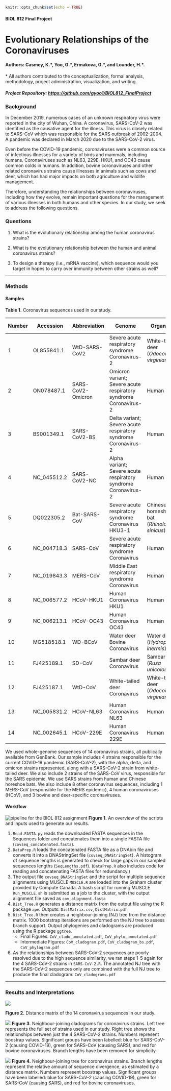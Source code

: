 ```r
knitr::opts_chunk$set(echo = TRUE)
```

#### BIOL 812 Final Project
# Evolutionary Relationships of the Coronaviruses

#### Authors: Casmey, K.\*\, Yoo, G.\*\, Ermakova, G.\*\, and Lounder, H.\*\.
\*\ All authors contributed to the conceptualization, formal analysis, methodology, project administration, visualization, and writing.

##### Project Repository: [https://github.com/gyoo1/BIOL812_FinalProject](https://github.com/gyoo1/BIOL812_FinalProject)

### Background 
In December 2019, numerous cases of an unknown respiratory virus were reported in the city of Wuhan, China. A coronavirus, SARS-CoV-2 was identified as the causative agent for the illness. This virus is closely related to SARS-CoV which was responsible for the SARS outbreak of 2002-2004. A pandemic was declared in March 2020 due to the SARS-CoV-2 virus. 

Even before the COVID-19 pandemic, coronaviruses were a common source of infectious illnesses for a variety of birds and mammals, including humans. Coronaviruses such as NL63, 229E, HKU1, and OC43 cause common colds in humans. In addition, bovine coronaviruses and other related coronavirus strains cause illnesses in animals such as cows and deer, which has had major impacts on both agriculture and wildlife management. 

Therefore, understanding the relationships between coronaviruses, including how they evolve, remain important questions for the management of various illnesses in both humans and other species. In our study, we seek to address the following questions. 

### Questions
1. What is the evolutionary relationship among the human coronavirus strains?

2. What is the evolutionary relationship between the human and animal coronavirus strains?

3. To design a therapy (i.e., mRNA vaccine), which sequence would you target in hopes to carry over immunity between other strains as well? 

***
### Methods
#### Samples

**Table 1.** Coronavirus sequences used in our study.

Number | Accession | Abbreviation | Genome | Organism | Length (bp)
--- | ----- | -------- | -------------- | -------- | -----
1 | OL855841.1 | WtD-SARS-CoV2 | Severe acute respiratory syndrome Coronavirus-2 | White-tailed deer (*Odocoileus virginianus*) | 29831
2 | ON078487.1 | SARS-CoV2-Omicron | Omicron variant; Severe acute respiratory syndrome Coronavirus-2 | Human | 29698
3 | BS001349.1 | SARS-CoV2-BS | Delta variant; Severe acute respiratory syndrome Coronavirus-2 | Human | 29809
4 | NC_045512.2 | SARS-CoV2-NC | Alpha variant; Severe acute respiratory syndrome Coronavirus-2 | Human | 29903
5 | DQ022305.2 | Bat-SARS-CoV | Severe acute respiratory syndrome Coronavirus HKU3-1 | Chinese horseshoe bat (*Rhinolophus sinicus*) | 29728
6 | NC_004718.3 | SARS-CoV | Severe acute respiratory syndrome Coronavirus | Human | 29751
7 | NC_019843.3 | MERS-CoV | Middle East respiratory syndrome Coronavirus | Human | 30119
8 | NC_006577.2 | HCoV-HKU1 | Human Coronavirus HKU1 | Human | 29926
9 | NC_006213.1 | HCoV-OC43 | Human Coronavirus OC43 | Human | 30741
10 | MG518518.1 | WD-BCoV | Water deer Bovine Coronavirus | Water deer (*Hydropotes inermis*) | 31034
11 | FJ425189.1 | SD-CoV | Sambar deer Coronavirus | Sambar deer (*Rusa unicolor*) | 30997
12 | FJ425187.1 | WtD-CoV | White-tailed deer Coronavirus | White-tailed deer (*Odocoileus virginianus*) | 31020
13 | NC_005831.2 | HCoV-NL63 | Human Coronavirus NL63 | Human | 27553
14 | NC_002645.1 | HCoV-229E | Human Coronavirus 229E | Human | 27317

We used whole-genome sequences of 14 coronavirus strains, all publically available from GenBank. Our sample includes 4 strains responsible for the current COVID-19 pandemic (SARS-CoV-2), with the alpha, delta, and omicron strains represented, along with a SARS-CoV-2 strain from white-tailed deer. We also include 2 strains of the SARS-CoV virus, responsible for the SARS epidemic. We use SARS strains from human and Chinese horeshoe bats. We also include 8 other coronavirus sequences, including 1 MERS-CoV (responsible for the MERS epidemic), 4 human coronaviruses (HCoV), and 3 bovine and deer-specific coronaviruses.  
  
#### Workflow
![pipeline for the BIOL 812 assignment](./Figures/Pipeline.png)
**Figure 1.** An overview of the scripts and inputs used to generate our results.

1. `Read.FASTA.py` reads the downloaded FASTA sequences in the Sequences folder and concatenates them into a single FASTA file (`covseq_concatenated.fasta`).  
2. `DataPrep.R` loads the concatenated FASTA file as a DNAbin file and converts it into a DNAStringSet file (`covseq_DNAStringSet`). A histogram of sequence lengths is generated to check for large gaps in our sampled sequences lengths (`SeqLengths.pdf`). (`DataPrep.R` also includes code for reading and concatenating FASTA files for redundancy.)  
3. The output file `covseq_DNAStringSet` and the script for multiple sequence alignments using MUSCLE `MUSCLE.R` are loaded into the Graham cluster provided by Compute Canada. A bash script for running MUSCLE `Run_MUSCLE.sh` is submitted as a job to the cluster, with the output alignment file saved as `cov_alignment.fasta`  
4. `Dist_Tree.R` generates a distance matrix from the output file using the R package `ape`. Outputs: `DistMatrix.csv`, `DistMatrix.pdf`  
5. `Dist_Tree.R` then creates a neighbour-joining (NJ) tree from the distance matrix. 1000 bootstrap iterations are performed on the NJ tree to assess branch support. Output phylogenies and cladograms are produced using the R package `ggtree`. 
    + Final Figures: `CoV_clado_annotated.pdf`, `CoV_phylo_annotated.pdf`
    + Intermediate Figures: `CoV_cladogram.pdf`, `CoV_cladogram_bs.pdf`, `CoV_phylogram.pdf`  
6. As the relationships between SARS-CoV-2 sequences are poorly resolved due to the high sequence similarity, we ran steps 1-5 again for the 4 SARS-CoV-2 strains in `SARS-CoV-2.R`. The annotated NJ tree with the SARS-CoV-2 sequences only are combined with the full NJ tree to produce the final cladogram: `CoV_cladograms.pdf`  

***
### Results and Interpretations

![](./Figures/DistMatrix.png)

**Figure 2.** Distance matrix of the 14 coronavirus sequences in our study.

![](./Figures/Covid_cladograms.png)
**Figure 3.** Neighbour-joining cladograms for coronavirus strains. Left tree represents the full set of strains used in our study. Right tree shows the relationships between just the 4 SARS-CoV-2 strains. Numbers represent boostrap values. Significant groups have been labelled: blue for SARS-CoV-2 (causing COVID-19), green for SARS-CoV (causing SARS), and red for bovine coronaviruses. Branch lengths have been removed for simplicity.

![](./Figures/CoV_phylo_annotated.png)
**Figure 4.** Neighbour-joining tree for coronavirus strains. Branch lengths represent the relative amount of sequence divergence, as estimated by a distance matrix. Numbers represent boostrap values. Significant groups have been labelled: blue for SARS-CoV-2 (causing COVID-19), green for SARS-CoV (causing SARS), and red for bovine coronaviruses. 

